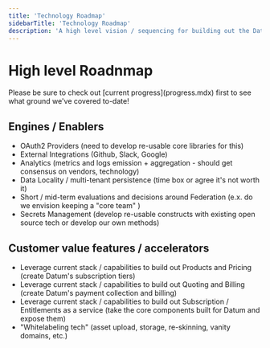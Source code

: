 ```yaml
---
title: 'Technology Roadmap'
sidebarTitle: 'Technology Roadmap'
description: 'A high level vision / sequencing for building out the Datum platform and service ecosystem'
---
```


# High level Roadnmap

<Note>
    Please be sure to check out [current progress](progress.mdx) first to see what ground we've covered to-date!
</Note>

## Engines / Enablers

- OAuth2 Providers (need to develop re-usable core libraries for this)
- External Integrations (Github, Slack, Google)
- Analytics (metrics and logs emission + aggregation - should get consensus on vendors, technology)
- Data Locality / multi-tenant persistence (time box or agree it's not worth it)
- Short / mid-term evaluations and decisions around Federation (e.x. do we envision keeping a "core team" )
- Secrets Management (develop re-usable constructs with existing open source tech or develop our own methods)

## Customer value features / accelerators

- Leverage current stack / capabilities to build out Products and Pricing (create Datum's subscription tiers)
- Leverage current stack / capabilities to build out Quoting and Billing (create Datum's payment collection and billing)
- Leverage current stack / capabilities to build out Subscription / Entitlements as a service (take the core components built for Datum and expose them)
- "Whitelabeling tech" (asset upload, storage, re-skinning, vanity domains, etc.)
